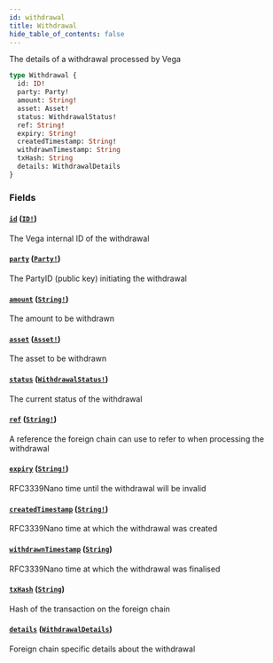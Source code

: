 ```yaml
---
id: withdrawal
title: Withdrawal
hide_table_of_contents: false
---
```



The details of a withdrawal processed by Vega

```graphql
type Withdrawal {
  id: ID!
  party: Party!
  amount: String!
  asset: Asset!
  status: WithdrawalStatus!
  ref: String!
  expiry: String!
  createdTimestamp: String!
  withdrawnTimestamp: String
  txHash: String
  details: WithdrawalDetails
}
```


### Fields

#### [`id`](#) ([`ID!`](/docs/testnet/graphql/scalars/id))

The Vega internal ID of the withdrawal


#### [`party`](#) ([`Party!`](/docs/testnet/graphql/objects/party))

The PartyID (public key) initiating the withdrawal


#### [`amount`](#) ([`String!`](/docs/testnet/graphql/scalars/string))

The amount to be withdrawn


#### [`asset`](#) ([`Asset!`](/docs/testnet/graphql/objects/asset))

The asset to be withdrawn


#### [`status`](#) ([`WithdrawalStatus!`](/docs/testnet/graphql/enums/withdrawal-status))

The current status of the withdrawal


#### [`ref`](#) ([`String!`](/docs/testnet/graphql/scalars/string))

A reference the foreign chain can use to refer to when processing the withdrawal


#### [`expiry`](#) ([`String!`](/docs/testnet/graphql/scalars/string))

RFC3339Nano time until the withdrawal will be invalid


#### [`createdTimestamp`](#) ([`String!`](/docs/testnet/graphql/scalars/string))

RFC3339Nano time at which the withdrawal was created


#### [`withdrawnTimestamp`](#) ([`String`](/docs/testnet/graphql/scalars/string))

RFC3339Nano time at which the withdrawal was finalised


#### [`txHash`](#) ([`String`](/docs/testnet/graphql/scalars/string))

Hash of the transaction on the foreign chain


#### [`details`](#) ([`WithdrawalDetails`](/docs/testnet/graphql/unions/withdrawal-details))

Foreign chain specific details about the withdrawal





